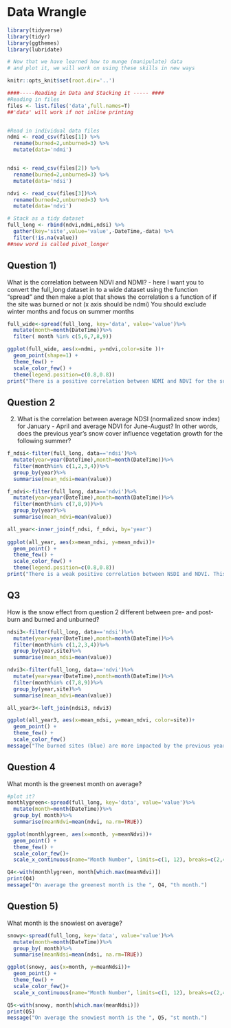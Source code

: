 # Data Wrangle

```r
library(tidyverse)
library(tidyr)
library(ggthemes)
library(lubridate)

# Now that we have learned how to munge (manipulate) data
# and plot it, we will work on using these skills in new ways

knitr::opts_knit$set(root.dir='..')
```


```r
####-----Reading in Data and Stacking it ----- ####
#Reading in files
files <- list.files('data',full.names=T)
##'data' will work if not inline printing


#Read in individual data files
ndmi <- read_csv(files[1]) %>% 
  rename(burned=2,unburned=3) %>%
  mutate(data='ndmi')


ndsi <- read_csv(files[2]) %>% 
  rename(burned=2,unburned=3) %>%
  mutate(data='ndsi')

ndvi <- read_csv(files[3])%>% 
  rename(burned=2,unburned=3) %>%
  mutate(data='ndvi')

# Stack as a tidy dataset
full_long <- rbind(ndvi,ndmi,ndsi) %>%
  gather(key='site',value='value',-DateTime,-data) %>%
  filter(!is.na(value))
##new word is called pivot_longer

```




## Question 1) 

What is the correlation between NDVI and NDMI? - here I want you to
convert the full_long dataset in to a wide dataset using the 
function "spread" and then make a plot that shows the correlation s a
function of if the site was burned or not (x axis should be ndmi)
You should exclude winter months and focus on summer months
```r

full_wide<-spread(full_long, key='data', value='value')%>%
  mutate(month=month(DateTime))%>%
  filter( month %in% c(5,6,7,8,9))

ggplot(full_wide, aes(x=ndmi, y=ndvi,color=site ))+
  geom_point(shape=1) + 
  theme_few() + 
  scale_color_few() + 
  theme(legend.position=c(0.8,0.8))
print("There is a positive correlation between NDMI and NDVI for the summer months. This indicates that seasonal moisture impacts vegetation growth. ")

```
## Question 2 

2) What is the correlation between average NDSI (normalized
 snow index) for January - April and average NDVI for June-August?
In other words, does the previous year's snow cover influence vegetation
 growth for the following summer?
```r

f_ndsi<-filter(full_long, data=='ndsi')%>%
  mutate(year=year(DateTime),month=month(DateTime))%>%
  filter(month%in% c(1,2,3,4))%>%
  group_by(year)%>%
  summarise(mean_ndsi=mean(value))

f_ndvi<-filter(full_long, data=='ndvi')%>%
  mutate(year=year(DateTime),month=month(DateTime))%>%
  filter(month%in% c(7,8,9))%>%
  group_by(year)%>%
  summarise(mean_ndvi=mean(value))

all_year<-inner_join(f_ndsi, f_ndvi, by='year')
  
ggplot(all_year, aes(x=mean_ndsi, y=mean_ndvi))+ 
  geom_point() + 
  theme_few() + 
  scale_color_few() + 
  theme(legend.position=c(0.8,0.8))
print("There is a weak positive correlation between NSDI and NDVI. This indicates that the previous years' snow cover influences the vegetation growth.")

```
## Q3

How is the snow effect from question 2 different between pre- and post-burn
and burned and unburned? 

```r
ndsi3<-filter(full_long, data=='ndsi')%>%
  mutate(year=year(DateTime),month=month(DateTime))%>%
  filter(month%in% c(1,2,3,4))%>%
  group_by(year,site)%>%
  summarise(mean_ndsi=mean(value))

ndvi3<-filter(full_long, data=='ndvi')%>%
  mutate(year=year(DateTime),month=month(DateTime))%>%
  filter(month%in% c(7,8,9))%>%
  group_by(year,site)%>%
  summarise(mean_ndvi=mean(value))

all_year3<-left_join(ndsi3, ndvi3)

ggplot(all_year3, aes(x=mean_ndsi, y=mean_ndvi, color=site))+ 
  geom_point() + 
  theme_few() + 
  scale_color_few()
message("The burned sites (blue) are more impacted by the previous years snow than the unburned (orange) sites")
```
## Question 4

What month is the greenest month on average? 

```r
#plot it?
monthlygreen<-spread(full_long, key='data', value='value')%>%
  mutate(month=month(DateTime))%>%
  group_by( month)%>%
  summarise(meanNdvi=mean(ndvi, na.rm=TRUE))

ggplot(monthlygreen, aes(x=month, y=meanNdvi))+ 
  geom_point() + 
  theme_few() + 
  scale_color_few()+ 
  scale_x_continuous(name="Month Number", limits=c(1, 12), breaks=c(2,4,6,8,10,12))

Q4<-with(monthlygreen, month[which.max(meanNdvi)])
print(Q4)
message("On average the greenest month is the ", Q4, "th month.")
```


## Question 5) 

What month is the snowiest on average?
```r
snowy<-spread(full_long, key='data', value='value')%>%
  mutate(month=month(DateTime))%>%
  group_by( month)%>%
  summarise(meanNdsi=mean(ndsi, na.rm=TRUE))

ggplot(snowy, aes(x=month, y=meanNdsi))+ 
  geom_point() + 
  theme_few() + 
  scale_color_few()+ 
  scale_x_continuous(name="Month Number", limits=c(1, 12), breaks=c(2,4,6,8,10,12))

Q5<-with(snowy, month[which.max(meanNdsi)])
print(Q5)
message("On average the snowiest month is the ", Q5, "st month.")
```
